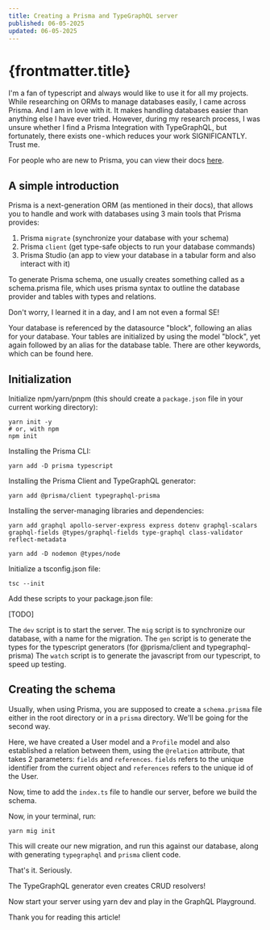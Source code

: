 ```yaml
---
title: Creating a Prisma and TypeGraphQL server
published: 06-05-2025
updated: 06-05-2025
---
```


# {frontmatter.title}


I'm a fan of typescript and always would like to use it for all my projects. While researching on ORMs to manage databases easily, I came across Prisma. And I am in love with it. It makes handling databases easier than anything else I have ever tried.
However, during my research process, I was unsure whether I find a Prisma Integration with TypeGraphQL, but fortunately, there exists one - which reduces your work SIGNIFICANTLY.
Trust me.

For people who are new to Prisma, you can view their docs [here](https://prisma.io/).

## A simple introduction
Prisma is a next-generation ORM (as mentioned in their docs), that allows you to handle and work with databases using 3 main tools that Prisma provides:

1. Prisma `migrate` (synchronize your database with your schema)
2. Prisma `client` (get type-safe objects to run your database commands)
3. Prisma Studio (an app to view your database in a tabular form and also interact with it)

To generate Prisma schema, one usually creates something called as a schema.prisma file, which uses prisma syntax to outline the database provider and tables with types and relations.

Don't worry, I learned it in a day, and I am not even a formal SE!

Your database is referenced by the datasource "block", following an alias for your database. Your tables are initialized by using the model "block", yet again followed by an alias for the database table. There are other keywords, which can be found here.

## Initialization
Initialize npm/yarn/pnpm (this should create a `package.json` file in your current working directory):

```shell
yarn init -y
# or, with npm
npm init
```

Installing the Prisma CLI:

```shell
yarn add -D prisma typescript
```

Installing the Prisma Client and TypeGraphQL generator:
```shell
yarn add @prisma/client typegraphql-prisma
```
Installing the server-managing libraries and dependencies:

```shell
yarn add graphql apollo-server-express express dotenv graphql-scalars graphql-fields @types/graphql-fields type-graphql class-validator reflect-metadata

yarn add -D nodemon @types/node
```

Initialize a tsconfig.json file:
```shell
tsc --init
```

Add these scripts to your package.json file:

[TODO]

The `dev` script is to start the server.
The `mig` script is to synchronize our database, with a name for the migration.
The `gen` script is to generate the types for the typescript generators (for @prisma/client and typegraphql-prisma)
The `watch` script is to generate the javascript from our typescript, to speed up testing.

## Creating the schema
Usually, when using Prisma, you are supposed to create a `schema.prisma` file either in the root directory or in a `prisma` directory. We'll be going for the second way.

Here, we have created a User model and a `Profile` model and also established a relation between them, using the `@relation` attribute, that takes 2 parameters: `fields` and `references`. `fields` refers to the unique identifier from the current object and `references` refers to the unique id of the User.

Now, time to add the `index.ts` file to handle our server, before we build the schema.

Now, in your terminal, run:
```shell
yarn mig init
```

This will create our new migration, and run this against our database, along with generating `typegraphql` and `prisma` client code.

That's it. Seriously.

The TypeGraphQL generator even creates CRUD resolvers!

Now start your server using yarn dev and play in the GraphQL Playground.

Thank you for reading this article!
